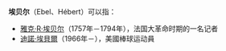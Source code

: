 '''埃贝尔'''（Ebel、Hébert）可以指：

*[[雅克·R·埃贝尔|雅克·R·埃贝尔]]（1757年－1794年），法国大革命时期的一名记者
*[[迪諾·埃貝爾|迪諾·埃貝爾]]（1966年－），美國棒球运动員

{{Disambig|Cat=三字人名消歧义}}